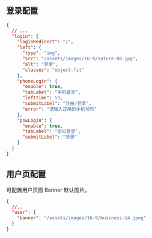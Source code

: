 
<Meta title="全局配置/通用/用户页面" id="user-config" />

## 登录配置

```json
{
  // ...
  "login": {
    "loginRedirect": "/",
    "left": {
      "type": "img",
      "src": "/assets/images/16-9/nature-08.jpg",
      "alt": "登录",
      "classes": "object-fit"
    },
    "phoneLogin": {
      "enable": true,
      "tabLabel": "手机登录",
      "leftTime": 59,
      "submitLabel": "注册/登录",
      "error": "请输入正确的手机号码"
    },
    "pswLogin": {
      "enable": true,
      "tabLabel": "密码登录",
      "submitLabel": "登录"
    }
  }
}
```

<Story id="login--page" />

## 用户页配置

可配置用户页面 Banner 默认图片。

```json
{
  //..
  "user": {
    "banner": "/assets/images/16-9/business-14.jpeg"
  }
}
```
